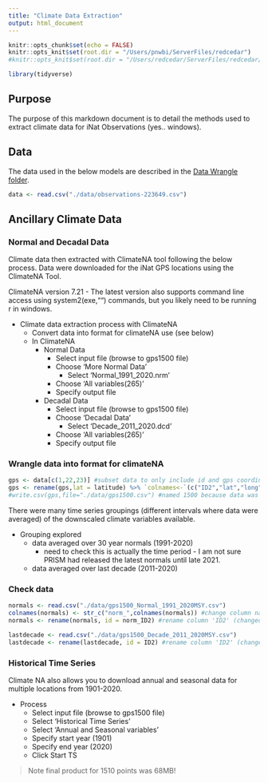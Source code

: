 ```yaml
---
title: "Climate Data Extraction"
output: html_document
---
```


```r
knitr::opts_chunk$set(echo = FALSE)
knitr::opts_knit$set(root.dir = "/Users/pnwbi/ServerFiles/redcedar")
#knitr::opts_knit$set(root.dir = "/Users/redcedar/ServerFiles/redcedar/") 
```

```r
library(tidyverse)
```


## Purpose

The purpose of this markdown document is to detail the methods used to extract climate data for iNat Observations (yes.. windows).

## Data

The data used in the below models are described in the [Data Wrangle folder](./data-wrangle). 

```r
data <- read.csv("./data/observations-223649.csv")
```


## Ancillary Climate Data

### Normal and Decadal Data

Climate data then extracted with ClimateNA tool following the below process. Data were downloaded for the iNat GPS locations using the ClimateNA Tool.

ClimateNA version 7.21 - The latest version also supports command line access using system2(exe,"") commands, but you likely need to be running r in windows.

* Climate data extraction process with ClimateNA
  + Convert data into format for climateNA use (see below)
  + In ClimateNA
    + Normal Data
      + Select input file (browse to gps1500 file)
      + Choose 'More Normal Data'
        + Select 'Normal_1991_2020.nrm'
      + Choose 'All variables(265)'
      + Specify output file
    + Decadal Data
      + Select input file (browse to gps1500 file)
      + Choose 'Decadal Data'
        + Select 'Decade_2011_2020.dcd'
      + Choose 'All variables(265)'
      + Specify output file

### Wrangle data into format for climateNA

```r
gps <- data[c(1,22,23)] #subset data to only include id and gps coordinates
gps <- rename(gps,lat = latitude) %>% `colnames<-`(c("ID2","lat","long")) %>% mutate(el = ".") #columns were ranamed to match format for ClimateNA tool.
#write.csv(gps,file="./data/gps1500.csv") #named 1500 because data was downloaded after having 1500 observations
```


There were many time series groupings (different intervals where data were averaged) of the downscaled climate variables available. 

* Grouping explored
  + data averaged over 30 year normals (1991-2020)
    + need to check this is actually the time period - I am not sure PRISM had released the latest normals until late 2021.
  + data averaged over last decade (2011-2020)

### Check data

```r
normals <- read.csv("./data/gps1500_Normal_1991_2020MSY.csv")
colnames(normals) <- str_c("norm_",colnames(normals)) #change column names - not to be confused with decadal data
normals <- rename(normals, id = norm_ID2) #rename column 'ID2' (changed for ClimateNA tool) back to 'id'
```

```r
lastdecade <- read.csv("./data/gps1500_Decade_2011_2020MSY.csv")
lastdecade <- rename(lastdecade, id = ID2) #rename column 'ID2' (changed for ClimateNA tool) back to 'id'
```


### Historical Time Series

Climate NA also allows you to download annual and seasonal data for multiple locations from 1901-2020. 

* Process
  + Select input file (browse to gps1500 file)
  + Select 'Historical Time Series'
  + Select 'Annual and Seasonal variables'
  + Specify start year (1901)
  + Specify end year (2020)
  + Click Start TS

> Note final product for 1510 points was 68MB! 
